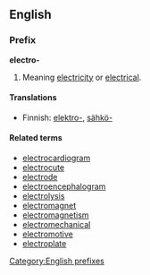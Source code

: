 ==English==
===Prefix===
'''electro-'''

#Meaning [[electricity]] or [[electrical]].

====Translations====

*Finnish: [[elektro-]], [[sähkö-]]

====Related terms====
*[[electrocardiogram]]
*[[electrocute]]
*[[electrode]]
*[[electroencephalogram]]
*[[electrolysis]]
*[[electromagnet]]
*[[electromagnetism]]
*[[electromechanical]]
*[[electromotive]]
*[[electroplate]]

[[Category:English prefixes]]